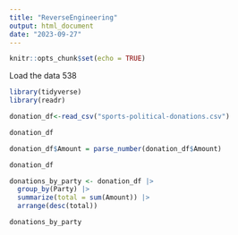```yaml
---
title: "ReverseEngineering"
output: html_document
date: "2023-09-27"
---
```


```r
knitr::opts_chunk$set(echo = TRUE)
```

Load the data 538

```r
library(tidyverse)
library(readr)
```


```r
donation_df<-read_csv("sports-political-donations.csv")

donation_df
```
```r
donation_df$Amount = parse_number(donation_df$Amount)

donation_df
```


```r
donations_by_party <- donation_df |> 
  group_by(Party) |> 
  summarize(total = sum(Amount)) |> 
  arrange(desc(total))

donations_by_party
```


